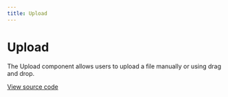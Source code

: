 ```yaml
---
title: Upload
---
```


# Upload

The Upload component allows users to upload a file manually or using drag and drop.

[View source code](https://github.com/Spendesk/grapes/tree/master/src/components/Upload)
